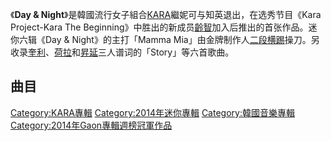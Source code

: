 {{Unreferenced|time=2015-01-05T08:25:49+00:00}} 
{{Infobox album 
| Name           = Day & Night
| Type           = 迷你專輯
| Artist         = [[KARA|KARA]]
| Cover          = 
| Caption        =
| Released       = {{KOR}}2014年8月18日
| Recorded       = 2014年於{{KOR}}首爾
| Genre          = [[韓國流行音樂|K-Pop]]、Dance-Pop 
| Length         = 
| Label          ={{KOR}} LOEN Entertainment
| Producer       =
| Reviews        = 
| Chart position = 
| Last album     = [[FULL_BLOOM|FULL BLOOM]]<br>（2013年）
| This album     = '''Day & Night'''<br>（2014年）
| Next album     = [[IN_LOVE_(Kara迷你專輯)|In Love]]<br>（2015年）
{{Extra album cover
| Upper caption  =
| Type           = 
| Cover          = 
| Lower caption  = 
}}
}}

《'''Day & Night'''》是韓國流行女子組合[[KARA|KARA]]繼妮可与知英退出，在选秀节目《Kara Project-Kara The Beginning》中胜出的新成员[[許齡智|齡智]]加入后推出的首张作品。迷你六辑《Day & Night》的主打「Mamma Mia」由金牌制作人[[二段横踢|二段横踢]]操刀。另收录[[朴奎利|奎利]]、[[具荷拉|荷拉]]和[[韓昇延|昇延]]三人谱词的「Story」等六首歌曲。

==曲目==
</small>
</blockquote>
{{Tracklist
| collapsed = 
| headline = 
| total_length =

| all_writing =
| all_music = 맘마미아 
| all_lyrics =
| all_arranger = 
| all_producer =
| all_except = 

| extra_column = 

| title1        = Live
| note1          =
| lyrics1        =   [[二段横踢|二段横踢]]、David Kim
| music1        =  [[二段横踢|二段横踢]]、Seion
| arranger1 = [[二段横踢|二段横踢]]、Seion
| producer1 = 
| length1    =	3:29

| title2        = '''Mamma Mia (맘마미아)'''
| note2          =
| lyrics2        =  [[二段横踢|二段横踢]]
| music2        = [[二段横踢|二段横踢]]、Homeboy、Tenjo & Tasco
| arranger2 = [[二段横踢|二段横踢]]
| producer2 = 
| length2    =3:32

| title3        = So Good
| note3          =
| lyrics3        =   [[二段横踢|二段横踢]]、David Kim
| music3        = [[二段横踢|二段横踢]]、Tenjo & Tasco
| arranger3 = Tenjo & Tasco
| producer3 = 
| length3    =3:07	

| title4        = Melancholy (24/7) (멜랑꼴리)
| note4          = 
| lyrics4        = [[二段横踢|二段横踢]]、David Kim
| music4        =  [[二段横踢|二段横踢]]、Seion
| arranger4 = Seion
| producer4 = 
| length4    =3:37

| title5        = Red Light (빨간불) 
| note5          =
| lyrics5        = [[二段横踢|二段横踢]]、David Kim
| music5        = [[二段横踢|二段横踢]]、Tenjo & Tasco
| arranger5 =Tenjo & Tasco
| producer5 = 
| length5    =3:25

| title6        = Story (이야기) 
| note6          =
| lyrics6        = [[朴奎利|奎利]]、[[具荷拉|荷拉]]和[[韓昇延|昇延]]
| music6        = Seion
| arranger6 = Seion
| producer6 = 
| length6    =4:03
}}

{{Kara}}


[[Category:KARA專輯|Category:KARA專輯]]
[[Category:2014年迷你專輯|Category:2014年迷你專輯]]
[[Category:韓國音樂專輯|Category:韓國音樂專輯]]
[[Category:2014年Gaon專輯週榜冠軍作品|Category:2014年Gaon專輯週榜冠軍作品]]